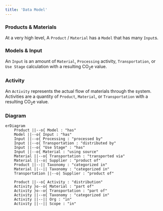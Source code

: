```yaml
---
title: 'Data Model'
---
```


### Products & Materials
At a very high level, A `Product` / `Material` has a `Model` that has many `Input`s.

### Models & Input
An `Input` is an amount of `Material`, `Processing` activity, `Transportation`, or `Use Stage` calculation with a resulting CO<sub>2</sub>e value.

### Activity
An `Activity` represents the actual flow of materials through the system. Activities are a quantity of `Product`, `Material`, or `Transportation` with a resulting CO<sub>2</sub>e value.

### Diagram
```mermaid
erDiagram
    Product ||--o{ Model : "has"
    Model ||--o{ Input : "has"
    Input ||--o{ Processing : "processed by"
    Input ||--o{ Transportation : "distributed by"
    Input ||--o{ "Use Stage" : "has"
    Input ||--o{ Material : "using source"
    Material ||--o{ Transportation : "transported via"
    Material ||--o| Supplier : "product of"
    Product ||--|| Taxonomy : "categorized in"
    Material ||--|| Taxonomy : "categorized in"
    Transportation ||--o| Supplier : "product of"

    Product ||--o{ Activity : "distribution"
    Activity }o--o{ Material : "part of"
    Activity }o--o{ Transportation : "part of"
    Activity ||--o{ Taxonomy : "categorized in"
    Activity ||--|| Org : "in"
    Activity ||--|| Scope : "in"
```
